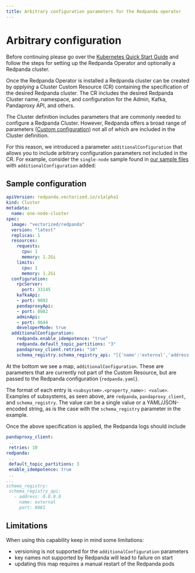 ```yaml
---
title: Arbitrary configuration parameters for the Redpanda operator
---
```

# Arbitrary configuration

Before continuing please go over the [Kubernetes Quick Start Guide](../../quickstart/kubernetes-qs-cloud/) and follow the steps for setting up the Redpanda Operator and optionally a Redpanda cluster.

Once the Redpanda Operator is installed a Redpanda cluster can be created by *applying* a Cluster Custom Resource (CR) containing the specification of the desired Redpanda cluster. The CR includes the desired Redpanda Cluster name, namespace, and configuration for the Admin, Kafka, Pandaproxy API, and others.

The Cluster definition includes parameters that are commonly needed to configure a Redpanda
Cluster. However, Redpanda offers a broad range of parameters ([Custom configuration](../../cluster-administration/configuration)) not all of which are included in the Cluster definition.

For this reason, we introduced a parameter `additionalConfiguration` that allows you to include
arbitrary configuration parameters not included in the CR. For example, consider the `single-node` sample found in [our sample files](https://github.com/redpanda-data/redpanda/tree/dev/src/go/k8s/config/samples) with `additionalConfiguration` added: 

## Sample configuration

```yaml
apiVersion: redpanda.vectorized.io/v1alpha1
kind: Cluster
metadata:
  name: one-node-cluster
spec:
  image: "vectorized/redpanda"
  version: "latest"
  replicas: 1
  resources:
    requests:
      cpu: 1
      memory: 1.2Gi
    limits:
      cpu: 1
      memory: 1.2Gi
  configuration:
    rpcServer:
      port: 33145
    kafkaApi:
    - port: 9092
    pandaproxyApi:
    - port: 8082
    adminApi:
    - port: 9644
    developerMode: true
  additionalConfiguration:
    redpanda.enable_idempotence: "true"
    redpanda.default_topic_partitions: "3"
    pandaproxy_client.retries: "10"
    schema_registry.schema_registry_api: "[{'name':'external','address':'0.0.0.0','port':8081}]"
```

 At the bottom we see a map, `additionalConfiguration`. These are parameters that are currently not part of the Custom Resource, but are passed to the Redpanda configuration (`redpanda.yaml`).

 The format of each entry is `<subsystem>.<property_name>: <value>`. Examples of subsystems, as seen above, are `redpanda`, `pandaproxy_client`, and `schema_registry`. The value can be a single value or a YAML/JSON-encoded string, as is the case with the `schema_registry` parameter in the example.

 Once the above specification is applied, the Redpanda logs should include

 ```yaml
 pandaproxy_client:
  ..
  retries: 10
redpanda:
  ..
  default_topic_partitions: 3
  enable_idempotence: true
  ..
...
schema_registry:
  schema_registry_api:
    - address: 0.0.0.0
      name: external
      port: 8081
```

## Limitations

 When using this capability keep in mind some limitations:
 - versioning is not supported for the `additionalConfiguration` parameters
 - key names not supported by Redpanda will lead to failure on start
 - updating this map requires a manual restart of the Redpanda pods 
